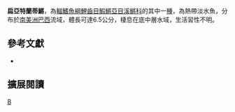 {{Speciesbox 
| taxon = Atlantirivulus depressus
| status = NE
| status_system = IUCN3.1
| authority =  [[Costa|Costa]], 1991
| synonyms = *''Rivulus depressus,Costa, 1991''
}}
'''扁亞特蘭蒂鱂'''，為[[輻鰭魚綱|輻鰭魚綱]][[鯉齒目|鯉齒目]][[鰕鱂亞目|鰕鱂亞目]][[溪鱂科|溪鱂科]]的其中一[[種|種]]，為熱帶淡水魚，分布於[[南美洲|南美洲]][[巴西|巴西]]流域，體長可達6.5公分，棲息在底中層水域，生活習性不明。

== 參考文獻 ==
*{{FishBase_species|genus=Atlantirivulus|species=depressus|year=2014|month=8}}

== 擴展閱讀 ==
{{refbegin}}
{{wikispecies-inline|Atlantirivulus depressus|扁亞特蘭蒂鱂}}
{{refend}}
{{Taxonbar|from=Q13400438}}

[[Category:亞特蘭蒂鱂屬|B]]


{{魚類小作品}}